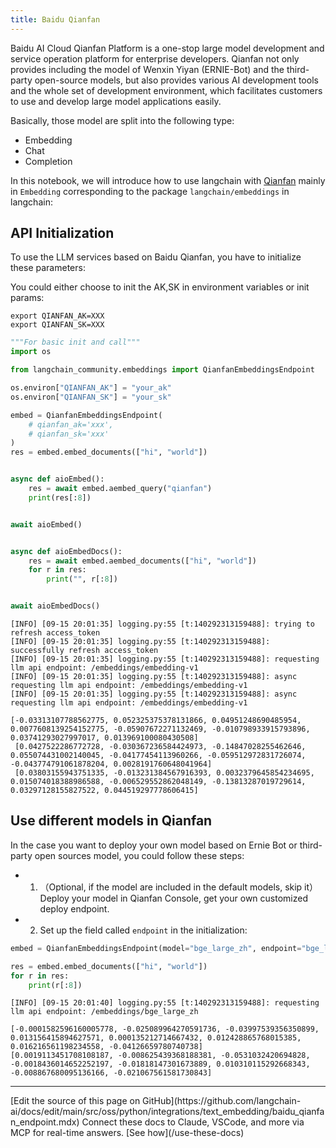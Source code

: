 ```yaml
---
title: Baidu Qianfan
---
```


Baidu AI Cloud Qianfan Platform is a one-stop large model development and service operation platform for enterprise developers. Qianfan not only provides including the model of Wenxin Yiyan (ERNIE-Bot) and the third-party open-source models, but also provides various AI development tools and the whole set of development environment, which facilitates customers to use and develop large model applications easily.

Basically, those model are split into the following type:

- Embedding
- Chat
- Completion

In this notebook, we will introduce how to use langchain with [Qianfan](https://cloud.baidu.com/doc/WENXINWORKSHOP/index.html) mainly in `Embedding` corresponding
 to the package `langchain/embeddings` in langchain:

## API Initialization

To use the LLM services based on Baidu Qianfan, you have to initialize these parameters:

You could either choose to init the AK,SK in environment variables or init params:

```base
export QIANFAN_AK=XXX
export QIANFAN_SK=XXX
```

```python
"""For basic init and call"""
import os

from langchain_community.embeddings import QianfanEmbeddingsEndpoint

os.environ["QIANFAN_AK"] = "your_ak"
os.environ["QIANFAN_SK"] = "your_sk"

embed = QianfanEmbeddingsEndpoint(
    # qianfan_ak='xxx',
    # qianfan_sk='xxx'
)
res = embed.embed_documents(["hi", "world"])


async def aioEmbed():
    res = await embed.aembed_query("qianfan")
    print(res[:8])


await aioEmbed()


async def aioEmbedDocs():
    res = await embed.aembed_documents(["hi", "world"])
    for r in res:
        print("", r[:8])


await aioEmbedDocs()
```

```output
[INFO] [09-15 20:01:35] logging.py:55 [t:140292313159488]: trying to refresh access_token
[INFO] [09-15 20:01:35] logging.py:55 [t:140292313159488]: successfully refresh access_token
[INFO] [09-15 20:01:35] logging.py:55 [t:140292313159488]: requesting llm api endpoint: /embeddings/embedding-v1
[INFO] [09-15 20:01:35] logging.py:55 [t:140292313159488]: async requesting llm api endpoint: /embeddings/embedding-v1
[INFO] [09-15 20:01:35] logging.py:55 [t:140292313159488]: async requesting llm api endpoint: /embeddings/embedding-v1
```
```output
[-0.03313107788562775, 0.052325375378131866, 0.04951248690485954, 0.0077608139254152775, -0.05907672271132469, -0.010798933915793896, 0.03741293027997017, 0.013969100080430508]
 [0.0427522286772728, -0.030367236584424973, -0.14847028255462646, 0.055074431002140045, -0.04177454113960266, -0.059512972831726074, -0.043774791061878204, 0.0028191760648041964]
 [0.03803155943751335, -0.013231384567916393, 0.0032379645854234695, 0.015074018388986588, -0.006529552862048149, -0.13813287019729614, 0.03297128155827522, 0.044519297778606415]
```

## Use different models in Qianfan

In the case you want to deploy your own model based on Ernie Bot or third-party open sources model, you could follow these steps:

- 1. （Optional, if the model are included in the default models, skip it）Deploy your model in Qianfan Console, get your own customized deploy endpoint.
- 2. Set up the field called `endpoint` in the initialization:

```python
embed = QianfanEmbeddingsEndpoint(model="bge_large_zh", endpoint="bge_large_zh")

res = embed.embed_documents(["hi", "world"])
for r in res:
    print(r[:8])
```

```output
[INFO] [09-15 20:01:40] logging.py:55 [t:140292313159488]: requesting llm api endpoint: /embeddings/bge_large_zh
```
```output
[-0.0001582596160005778, -0.025089964270591736, -0.03997539356350899, 0.013156415894627571, 0.000135212714667432, 0.012428865768015385, 0.016216561198234558, -0.04126659780740738]
[0.0019113451708108187, -0.008625439368188381, -0.0531032420694828, -0.0018436014652252197, -0.01818147301673889, 0.010310115292668343, -0.008867680095136166, -0.021067561581730843]
```

---

<Callout icon="pen-to-square" iconType="regular">
    [Edit the source of this page on GitHub](https://github.com/langchain-ai/docs/edit/main/src/oss/python/integrations/text_embedding/baidu_qianfan_endpoint.mdx)
</Callout>
<Tip icon="terminal" iconType="regular">
    Connect these docs to Claude, VSCode, and more via MCP for    real-time answers. [See how](/use-these-docs)
</Tip>
